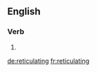 ==English==

===Verb===
{{head|en}}

# {{present participle of|reticulate}}

[[de:reticulating]]
[[fr:reticulating]]